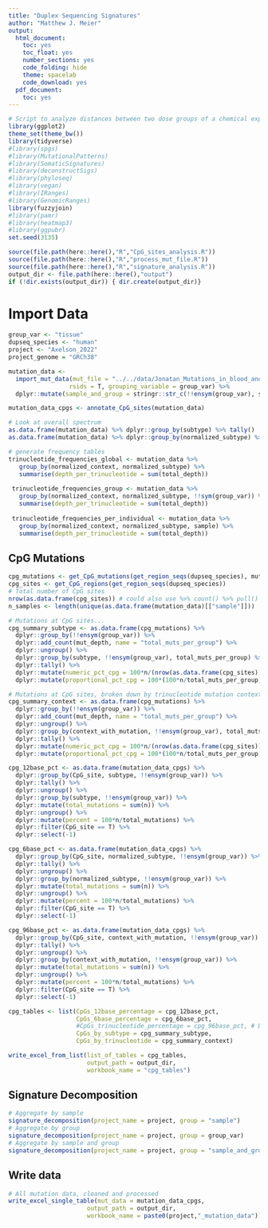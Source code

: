 ```yaml
---
title: "Duplex Sequencing Signatures"
author: "Matthew J. Meier"
output:
  html_document:
    toc: yes
    toc_float: yes
    number_sections: yes
    code_folding: hide
    theme: spacelab
    code_download: yes
  pdf_document:
    toc: yes
---
```


```r
# Script to analyze distances between two dose groups of a chemical exposure using trinucleotide mutational patterns
library(ggplot2)
theme_set(theme_bw())
library(tidyverse)
#library(spgs)
#library(MutationalPatterns)
#library(SomaticSignatures)
#library(deconstructSigs)
#library(phyloseq)
#library(vegan)
#library(IRanges)
#library(GenomicRanges)
library(fuzzyjoin)
#library(pamr)
#library(heatmap3)
#library(ggpubr)
set.seed(3135)

source(file.path(here::here(),"R","CpG_sites_analysis.R"))
source(file.path(here::here(),"R","process_mut_file.R"))
source(file.path(here::here(),"R","signature_analysis.R"))
output_dir <- file.path(here::here(),"output")
if (!dir.exists(output_dir)) { dir.create(output_dir)}
```

# Import Data

```r
group_var <- "tissue"
dupseq_species <- "human"
project <- "Axelson_2022"
project_genome = "GRCh38"

mutation_data <-
  import_mut_data(mut_file = "../../data/Jonatan_Mutations_in_blood_and_sperm_samples_221021_MM.txt",
                 rsids = T, grouping_variable = group_var) %>%
  dplyr::mutate(sample_and_group = stringr::str_c(!!ensym(group_var), sample, sep = " "))

mutation_data_cpgs <- annotate_CpG_sites(mutation_data)

```

```r

# Look at overall spectrum
as.data.frame(mutation_data) %>% dplyr::group_by(subtype) %>% tally()
as.data.frame(mutation_data) %>% dplyr::group_by(normalized_subtype) %>% tally()

# generate frequency tables
trinucleotide_frequencies_global <- mutation_data %>%
   group_by(normalized_context, normalized_subtype) %>%
   summarise(depth_per_trinucleotide = sum(total_depth))
 
 trinucleotide_frequencies_group <- mutation_data %>%
   group_by(normalized_context, normalized_subtype, !!sym(group_var)) %>%
   summarise(depth_per_trinucleotide = sum(total_depth))
 
 trinucleotide_frequencies_per_individual <- mutation_data %>%
   group_by(normalized_context, normalized_subtype, sample) %>%
   summarise(depth_per_trinucleotide = sum(total_depth))

```

## CpG Mutations

```r
cpg_mutations <- get_CpG_mutations(get_region_seqs(dupseq_species), mutation_data)
cpg_sites <- get_CpG_regions(get_region_seqs(dupseq_species))
# Total number of CpG sites
nrow(as.data.frame(cpg_sites)) # could also use %>% count() %>% pull()
n_samples <- length(unique(as.data.frame(mutation_data)[["sample"]]))

# Mutations at CpG sites...
cpg_summary_subtype <- as.data.frame(cpg_mutations) %>%
  dplyr::group_by(!!ensym(group_var)) %>%
  dplyr::add_count(mut_depth, name = "total_muts_per_group") %>%
  dplyr::ungroup() %>%
  dplyr::group_by(subtype, !!ensym(group_var), total_muts_per_group) %>%
  dplyr::tally() %>%
  dplyr::mutate(numeric_pct_cpg = 100*n/(nrow(as.data.frame(cpg_sites))*n_samples)) %>%
  dplyr::mutate(proportional_pct_cpg = 100*(100*n/total_muts_per_group)/(nrow(as.data.frame(cpg_sites))*n_samples))

# Mutations at CpG sites, broken down by trinucleotide mutation context
cpg_summary_context <- as.data.frame(cpg_mutations) %>%
  dplyr::group_by(!!ensym(group_var)) %>%
  dplyr::add_count(mut_depth, name = "total_muts_per_group") %>%
  dplyr::ungroup() %>%
  dplyr::group_by(context_with_mutation, !!ensym(group_var), total_muts_per_group) %>%
  dplyr::tally() %>%
  dplyr::mutate(numeric_pct_cpg = 100*n/(nrow(as.data.frame(cpg_sites))*n_samples)) %>%
  dplyr::mutate(proportional_pct_cpg = 100*(100*n/total_muts_per_group)/(nrow(as.data.frame(cpg_sites))*n_samples))

cpg_12base_pct <- as.data.frame(mutation_data_cpgs) %>%
  dplyr::group_by(CpG_site, subtype, !!ensym(group_var)) %>%
  dplyr::tally() %>% 
  dplyr::ungroup() %>%
  dplyr::group_by(subtype, !!ensym(group_var)) %>%
  dplyr::mutate(total_mutations = sum(n)) %>%
  dplyr::ungroup() %>%
  dplyr::mutate(percent = 100*n/total_mutations) %>%
  dplyr::filter(CpG_site == T) %>%
  dplyr::select(-1)

cpg_6base_pct <- as.data.frame(mutation_data_cpgs) %>%
  dplyr::group_by(CpG_site, normalized_subtype, !!ensym(group_var)) %>%
  dplyr::tally() %>% 
  dplyr::ungroup() %>%
  dplyr::group_by(normalized_subtype, !!ensym(group_var)) %>%
  dplyr::mutate(total_mutations = sum(n)) %>%
  dplyr::ungroup() %>%
  dplyr::mutate(percent = 100*n/total_mutations) %>%
  dplyr::filter(CpG_site == T) %>%
  dplyr::select(-1)

cpg_96base_pct <- as.data.frame(mutation_data_cpgs) %>%
  dplyr::group_by(CpG_site, context_with_mutation, !!ensym(group_var)) %>%
  dplyr::tally() %>% 
  dplyr::ungroup() %>%
  dplyr::group_by(context_with_mutation, !!ensym(group_var)) %>%
  dplyr::mutate(total_mutations = sum(n)) %>%
  dplyr::ungroup() %>%
  dplyr::mutate(percent = 100*n/total_mutations) %>%
  dplyr::filter(CpG_site == T) %>%
  dplyr::select(-1)

cpg_tables <- list(CpGs_12base_percentage = cpg_12base_pct,
                   CpGs_6base_percentage = cpg_6base_pct,
                   #CpGs_trinucleotide_percentage = cpg_96base_pct, # Data too sparse.
                   CpGs_by_subtype = cpg_summary_subtype,
                   CpGs_by_trinucleotide = cpg_summary_context)

write_excel_from_list(list_of_tables = cpg_tables,
                      output_path = output_dir,
                      workbook_name = "cpg_tables")

```
## Signature Decomposition

```r
# Aggregate by sample
signature_decomposition(project_name = project, group = "sample")
# Aggregate by group
signature_decomposition(project_name = project, group = group_var)
# Aggregate by sample and group
signature_decomposition(project_name = project, group = "sample_and_group")

```

## Write data

```r

# All mutation data, cleaned and processed
write_excel_single_table(mut_data = mutation_data_cpgs,
                      output_path = output_dir,
                      workbook_name = paste0(project,"_mutation_data"))

```

<div class="tocify-extend-page" data-unique="tocify-extend-page" style="height: 0;"></div>
